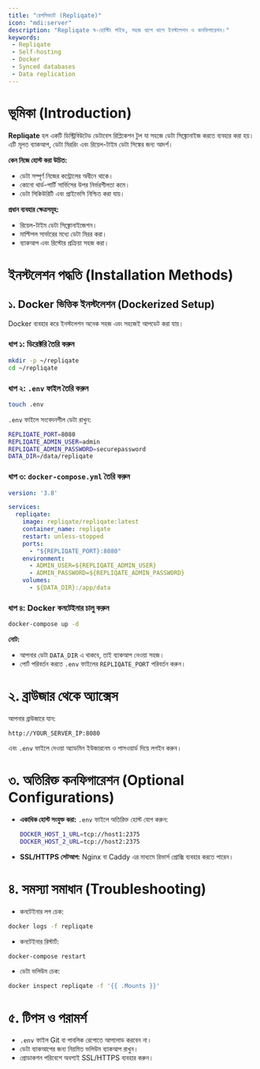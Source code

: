 ```yaml
---
title: "রেপলিক্যাট (Repliqate)"
icon: "mdi:server"
description: "Repliqate স্ব-হোস্টিং গাইড, সহজ ধাপে ধাপে ইনস্টলেশন ও কনফিগারেশন।"
keywords: 
 - Repliqate
 - Self-hosting
 - Docker
 - Synced databases
 - Data replication
---
```


# ভূমিকা (Introduction)

**Repliqate** হল একটি ডিস্ট্রিবিউটেড ডেটাবেস রিপ্লিকেশন টুল যা সহজে ডেটা সিঙ্ক্রোনাইজ করতে ব্যবহার করা হয়। এটি মূলত ব্যাকআপ, ডেটা মিররিং এবং রিয়েল-টাইম ডেটা সিঙ্কের জন্য আদর্শ।  

**কেন নিজে হোস্ট করা উচিত:**  
- ডেটা সম্পূর্ণ নিজের কন্ট্রোলের অধীনে থাকে।  
- কোনো থার্ড-পার্টি সার্ভিসের উপর নির্ভরশীলতা কমে।  
- ডেটা সিকিউরিটি এবং প্রাইভেসি নিশ্চিত করা যায়।  

**প্রধান ব্যবহার ক্ষেত্রসমূহ:**  
- রিয়েল-টাইম ডেটা সিঙ্ক্রোনাইজেশন।  
- মাল্টিপল সার্ভারের মধ্যে ডেটা মিরর করা।  
- ব্যাকআপ এবং রিস্টোর প্রক্রিয়া সহজ করা।  

# ইনস্টলেশন পদ্ধতি (Installation Methods)

## ১. Docker ভিত্তিক ইনস্টলেশন (Dockerized Setup)

Docker ব্যবহার করে ইনস্টলেশন অনেক সহজ এবং সহজেই আপডেট করা যায়।  

### ধাপ ১: ডিরেক্টরি তৈরি করুন
```bash
mkdir -p ~/repliqate
cd ~/repliqate
```

### ধাপ ২: `.env` ফাইল তৈরি করুন

```bash
touch .env
```

`.env` ফাইলে সংবেদনশীল ডেটা রাখুন:

```bash
REPLIQATE_PORT=8080
REPLIQATE_ADMIN_USER=admin
REPLIQATE_ADMIN_PASSWORD=securepassword
DATA_DIR=/data/repliqate
```

### ধাপ ৩: `docker-compose.yml` তৈরি করুন

```yaml title="docker-compose.yml"
version: '3.8'

services:
  repliqate:
    image: repliqate/repliqate:latest
    container_name: repliqate
    restart: unless-stopped
    ports:
      - "${REPLIQATE_PORT}:8080"
    environment:
      - ADMIN_USER=${REPLIQATE_ADMIN_USER}
      - ADMIN_PASSWORD=${REPLIQATE_ADMIN_PASSWORD}
    volumes:
      - ${DATA_DIR}:/app/data
```

### ধাপ ৪: Docker কনটেইনার চালু করুন

```bash
docker-compose up -d
```

**নোট:**

* আপনার ডেটা `DATA_DIR` এ থাকবে, তাই ব্যাকআপ নেওয়া সহজ।
* পোর্ট পরিবর্তন করতে `.env` ফাইলের `REPLIQATE_PORT` পরিবর্তন করুন।

# ২. ব্রাউজার থেকে অ্যাক্সেস

আপনার ব্রাউজারে যান:

```
http://YOUR_SERVER_IP:8080
```

এবং `.env` ফাইলে দেওয়া অ্যাডমিন ইউজারনেম ও পাসওয়ার্ড দিয়ে লগইন করুন।

# ৩. অতিরিক্ত কনফিগারেশন (Optional Configurations)

* **একাধিক হোস্ট সংযুক্ত করা:**
  `.env` ফাইলে অতিরিক্ত হোস্ট যোগ করুন:

  ```bash
  DOCKER_HOST_1_URL=tcp://host1:2375
  DOCKER_HOST_2_URL=tcp://host2:2375
  ```
* **SSL/HTTPS সেটআপ:**
  Nginx বা Caddy এর মাধ্যমে রিভার্স প্রোক্সি ব্যবহার করতে পারেন।

# ৪. সমস্যা সমাধান (Troubleshooting)

* কনটেইনার লগ চেক:

```bash
docker logs -f repliqate
```

* কনটেইনার রিস্টার্ট:

```bash
docker-compose restart
```

* ডেটা ভলিউম চেক:

```bash
docker inspect repliqate -f '{{ .Mounts }}'
```

# ৫. টিপস ও পরামর্শ

* `.env` ফাইল Git বা পাবলিক রেপোতে আপলোড করবেন না।
* ডেটা ব্যাকআপের জন্য নিয়মিত ভলিউম ব্যাকআপ রাখুন।
* প্রোডাকশন পরিবেশে অবশ্যই SSL/HTTPS ব্যবহার করুন।
